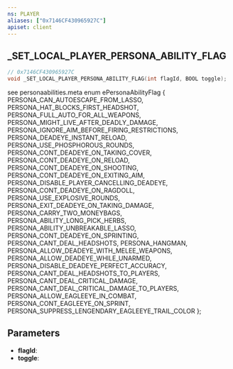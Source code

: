 ```yaml
---
ns: PLAYER
aliases: ["0x7146CF430965927C"]
apiset: client
---
```

## _SET_LOCAL_PLAYER_PERSONA_ABILITY_FLAG

```c
// 0x7146CF430965927C
void _SET_LOCAL_PLAYER_PERSONA_ABILITY_FLAG(int flagId, BOOL toggle);
```

see personaabilities.meta
enum ePersonaAbilityFlag
{
	PERSONA_CAN_AUTOESCAPE_FROM_LASSO,
	PERSONA_HAT_BLOCKS_FIRST_HEADSHOT,
	PERSONA_FULL_AUTO_FOR_ALL_WEAPONS,
	PERSONA_MIGHT_LIVE_AFTER_DEADLY_DAMAGE,
	PERSONA_IGNORE_AIM_BEFORE_FIRING_RESTRICTIONS,
	PERSONA_DEADEYE_INSTANT_RELOAD,
	PERSONA_USE_PHOSPHOROUS_ROUNDS,
	PERSONA_CONT_DEADEYE_ON_TAKING_COVER,
	PERSONA_CONT_DEADEYE_ON_RELOAD,
	PERSONA_CONT_DEADEYE_ON_SHOOTING,
	PERSONA_CONT_DEADEYE_ON_EXITING_AIM,
	PERSONA_DISABLE_PLAYER_CANCELLING_DEADEYE,
	PERSONA_CONT_DEADEYE_ON_RAGDOLL,
	PERSONA_USE_EXPLOSIVE_ROUNDS,
	PERSONA_EXIT_DEADEYE_ON_TAKING_DAMAGE,
	PERSONA_CARRY_TWO_MONEYBAGS,
	PERSONA_ABILITY_LONG_PICK_HERBS,
	PERSONA_ABILITY_UNBREAKABLE_LASSO,
	PERSONA_CONT_DEADEYE_ON_SPRINTING,
	PERSONA_CANT_DEAL_HEADSHOTS,
	PERSONA_HANGMAN,
	PERSONA_ALLOW_DEADEYE_WITH_MELEE_WEAPONS,
	PERSONA_ALLOW_DEADEYE_WHILE_UNARMED,
	PERSONA_DISABLE_DEADEYE_PERFECT_ACCURACY,
	PERSONA_CANT_DEAL_HEADSHOTS_TO_PLAYERS,
	PERSONA_CANT_DEAL_CRITICAL_DAMAGE,
	PERSONA_CANT_DEAL_CRITICAL_DAMAGE_TO_PLAYERS,
	PERSONA_ALLOW_EAGLEEYE_IN_COMBAT,
	PERSONA_CONT_EAGLEEYE_ON_SPRINT,
	PERSONA_SUPPRESS_LENGENDARY_EAGLEEYE_TRAIL_COLOR
};

## Parameters
* **flagId**:
* **toggle**: